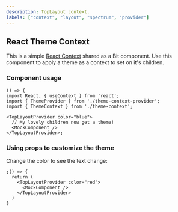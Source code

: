 ```yaml
---
description: TopLayout context.
labels: ["context", "layout", "spectrum", "provider"]
---
```



## React Theme Context

This is a simple [React Context](https://reactjs.org/docs/context.html) shared as a Bit component.
Use this component to apply a theme as a context to set on it's children.

### Component usage

```tsx
() => {
import React, { useContext } from 'react';
import { ThemeProvider } from './theme-context-provider';
import { ThemeContext } from './theme-context';

<TopLayoutProvider color="blue">
  // My lovely children now get a theme!
  <MockComponent />
</TopLayoutProvider>;
```

### Using props to customize the theme

Change the color to see the text change:

```tsx live
;() => {
  return (
    <TopLayoutProvider color="red">
      <MockComponent />
    </TopLayoutProvider>
  )
}
```
